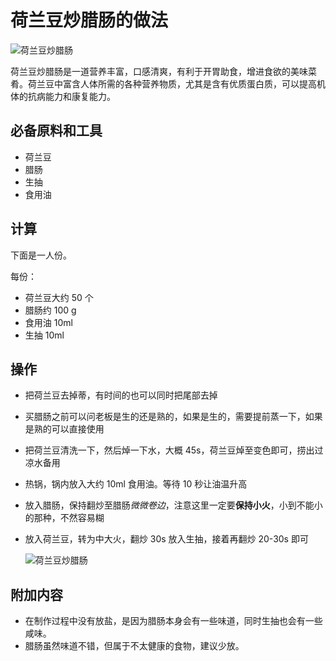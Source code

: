 # 荷兰豆炒腊肠的做法

![荷兰豆炒腊肠](./1.png)

荷兰豆炒腊肠是一道营养丰富，口感清爽，有利于开胃助食，增进食欲的美味菜肴。荷兰豆中富含人体所需的各种营养物质，尤其是含有优质蛋白质，可以提高机体的抗病能力和康复能力。

## 必备原料和工具

- 荷兰豆
- 腊肠
- 生抽
- 食用油

## 计算

下面是一人份。

每份：

- 荷兰豆大约 50 个
- 腊肠约 100 g
- 食用油 10ml
- 生抽 10ml

## 操作

- 把荷兰豆去掉蒂，有时间的也可以同时把尾部去掉

- 买腊肠之前可以问老板是生的还是熟的，如果是生的，需要提前蒸一下，如果是熟的可以直接使用

- 把荷兰豆清洗一下，然后焯一下水，大概 45s，荷兰豆焯至变色即可，捞出过凉水备用

- 热锅，锅内放入大约 10ml 食用油。等待 10 秒让油温升高

- 放入腊肠，保持翻炒至腊肠*微微卷边*，注意这里一定要**保持小火**，小到不能小的那种，不然容易糊

- 放入荷兰豆，转为中大火，翻炒 30s 放入生抽，接着再翻炒 20-30s 即可

  ![荷兰豆炒腊肠](./2.png)

## 附加内容

- 在制作过程中没有放盐，是因为腊肠本身会有一些味道，同时生抽也会有一些咸味。
- 腊肠虽然味道不错，但属于不太健康的食物，建议少放。


